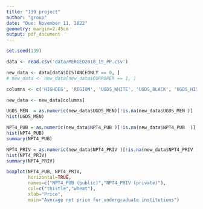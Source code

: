 ---
title: "139 project"
author: "group"
date: "Due: November 11, 2022"
geometry: margin=2.45cm
output: pdf_document
---

\newcommand{\noin}{\noindent}    
\newcommand{\Var}{\text{Var}}    
\newcommand{\Cov}{\text{Cov}}    


```{r}
set.seed(139)

data <- read.csv('data/MERGED2018_19_PP.csv')
```

```{r}
new_data <- data[data$DISTANCEONLY == 0, ]
# new_data <- new_data[new_data$CURROPER == 1, ]
```

```{r}
columns <- c('HIGHDEG', 'REGION', 'UGDS_WHITE', 'UGDS_BLACK', 'UGDS_HISP', 'UGDS_ASIAN', 'UGDS_AIAN', 'UGDS_NHPI', 'ADM_RATE', 'C150_4', 'C150_L4', 'SAT_AVG', 'UGDS', 'FSEND_COUNT', 'MEDIAN_HH_INC', 'POVERTY_RATE', 'UGDS_MEN', 'NPT4_PUB', 'NPT4_PRIV', 'UG25ABV', 'UG_NRA', 'PCIP04', 'PCIP05', 'PCIP09', 'PCIP11', 'PCIP14', 'PCIP23', 'PCIP26', 'PCIP27', 'PCIP38', 'PCIP42', 'PCIP45', 'PCIP50', 'PCIP51', 'PCIP52', 'PCIP54')

new_data <- new_data[columns]
```

```{r}
UGDS_MEN  = as.numeric(new_data$UGDS_MEN)[!is.na(new_data$UGDS_MEN )]
hist(UGDS_MEN)

NPT4_PUB = as.numeric(new_data$NPT4_PUB )[!is.na(new_data$NPT4_PUB  )]
hist(NPT4_PUB)
summary(NPT4_PUB)

NPT4_PRIV = as.numeric(new_data$NPT4_PRIV )[!is.na(new_data$NPT4_PRIV )]
hist(NPT4_PRIV)
summary(NPT4_PRIV)

boxplot(NPT4_PUB, NPT4_PRIV,
        horizontal=TRUE,
        names=c("NPT4_PUB (public)","NPT4_PRIV (private)"),
        col=c("thistle","wheat"),
        xlab="Price",
        main="Average net price for undergraduate institutions")
```
